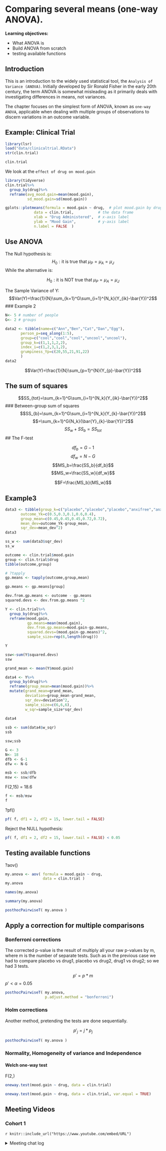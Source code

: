 # Comparing several means (one-way ANOVA).

**Learning objectives:**

- What ANOVA is
- Build ANOVA from scratch
- testing available functions 


## Introduction

This is an introduction to the widely used statistical tool, the `Analysis of Variance (ANOVA)`. Initially developed by Sir Ronald Fisher in the early 20th century, the term ANOVA is somewhat misleading as it primarily deals with investigating differences in means, not variances. 

The chapter focuses on the simplest form of ANOVA, known as `one-way ANOVA`, applicable when dealing with multiple groups of observations to discern variations in an outcome variable.



## Example: Clinical Trial
```r
library(lsr)
load("data/clinicaltrial.RData")
str(clin.trial)
```
```r
clin.trial
```

We look at the `effect of drug on mood.gain`

```r
library(tidyverse)
clin.trial%>%
  group_by(drug)%>%
  reframe(avg_mood.gain=mean(mood.gain),
          sd_mood.gain=sd(mood.gain))
```
```r
gplots::plotmeans(formula = mood.gain ~ drug,  # plot mood.gain by drug
             data = clin.trial,           # the data frame
             xlab = "Drug Administered",  # x-axis label
             ylab = "Mood Gain",          # y-axis label
             n.label = FALSE  )
```

## Use ANOVA


The Null hypothesis is:
$$H_0: \text{it is true that } \mu_P=\mu_A=\mu_J$$
While the alternative is:

$$H_0: \text{it is NOT true that } \mu_P=\mu_A=\mu_J$$


The Sample Variance of Y:
$$Var(Y)=\frac{1}{N}\sum_{k=1}^G\sum_{i=1}^{N_k}(Y_{ik}-\bar{Y})^2$$
### Example 2

```r
N<- 5 # number of people
G<- 2 # groups
```


```r
data2 <- tibble(name=c("Ann","Ben","Cat","Dan","Egg"),
       person_p=seq_along(1:5),
       group=c("cool","cool","cool","uncool","uncool"),
       group_k=c(1,1,1,2,2),
       index_i=c(1,2,3,1,2),
       grumpiness_Yp=c(20,55,21,91,22)
       )
data2
```
$$Var(Y)=\frac{1}{N}\sum_{p=1}^{N}(Y_{p}-\bar{Y})^2$$



## The sum of squares

$$SS_{tot}=\sum_{k=1}^G\sum_{i=1}^{N_k}(Y_{ik}-\bar{Y})^2$$
### Between-group sum of squares
$$SS_{b}=\sum_{k=1}^G\sum_{i=1}^{N_k}(Y_{k}-\bar{Y})^2$$
$$=\sum_{k=1}^G{N_k}(\bar{Y}_{k}-\bar{Y})^2$$
$$SS_w+SS_b=SS_{tot}$$
## The F-test

$$df_b=G-1$$
$$df_w=N-G$$
$$MS_b=\frac{SS_b}{df_b}$$
$$MS_w=\frac{SS_w}{df_w}$$

$$F=\frac{MS_b}{MS_w}$$


## Example3

```r
data3 <- tibble(group_k=c("placebo","placebo","placebo","anxifree","anxifree"),
       outcome_Yk=c(0.5,0.3,0.1,0.6,0.4),
       group_mean=c(0.45,0.45,0.45,0.72,0.72),
       mean_dev=outcome_Yk-group_mean,
       sqr_dev=mean_dev^2)
data3
```
```r
ss_w <- sum(data3$sqr_dev)
ss_w
```
```r
outcome <- clin.trial$mood.gain
group <- clin.trial$drug
tibble(outcome,group)
```


```r
# ?tapply
gp.means <- tapply(outcome,group,mean)
```


```r
gp.means <- gp.means[group]
```


```r
dev.from.gp.means <- outcome - gp.means
squared.devs <- dev.from.gp.means ^2
```
```r
Y <- clin.trial%>%
  group_by(drug)%>%
  reframe(mood.gain,
          gp.means=mean(mood.gain),
          dev.from.gp.means=mood.gain-gp.means,
          squared.devs=(mood.gain-gp.means)^2,
          sample_size=rep(6,length(drug)))

Y
```
```r
ssw<-sum(Y$squared.devs)
ssw
```

```r
grand_mean <- mean(Y$mood.gain)
```


```r
data4 <- Y%>%
  group_by(drug)%>%
  reframe(group_mean=mean(mood.gain))%>%
  mutate(grand_mean=grand_mean,
         deviation=group_mean-grand_mean,
         sqr_dev=deviation^2,
         sample_size=c(6,6,6),
         w_sqr=sample_size*sqr_dev)
          
data4
```


```r
ssb <- sum(data4$w_sqr)
ssb
```

```r
ssw;ssb
```
```r
G <- 3
N<- 18
dfb <- G-1
dfw <- N-G
```


```r
msb <- ssb/dfb
msw <- ssw/dfw
```


F(2,15) = 18.6 
```r
f <- msb/msw
f
```

?pf()

```r
pf( f, df1 = 2, df2 = 15, lower.tail = FALSE)
```

Reject the NULL hypothesis:
```r
pf( f, df1 = 2, df2 = 15, lower.tail = FALSE) < 0.05
```
## Testing available functions

?aov()

```r
my.anova <- aov( formula = mood.gain ~ drug, 
                 data = clin.trial ) 
my.anova
```
```r
names(my.anova)
```

```r
summary(my.anova)
```


```r
posthocPairwiseT( my.anova )
```

## Apply a correction for multiple comparisons

###  Bonferroni corrections

The corrected p-value is the result of multiply all your raw p-values by m, where m is the number of separate tests. Such as in the previous case we had to compare placebo vs drug1, placebo vs drug2, drug1 vs drug2; so we had 3 tests. 

$${p}'=p*m$$
${p}'< \alpha = 0.05$


```r
posthocPairwiseT( my.anova, 
                  p.adjust.method = "bonferroni")
```


### Holm corrections

Another method, pretending the tests are done sequentially. 

$${p}'_j=j*p_j$$

```r
posthocPairwiseT( my.anova )
```

### Normality, Homogeneity of variance and Independence

#### Welch one-way test
F(2,)
```r
oneway.test(mood.gain ~ drug, data = clin.trial)
```

```r
oneway.test(mood.gain ~ drug, data = clin.trial, var.equal = TRUE)
```

## Meeting Videos

### Cohort 1

`r knitr::include_url("https://www.youtube.com/embed/URL")`

<details>
<summary> Meeting chat log </summary>

```
LOG
```
</details>
